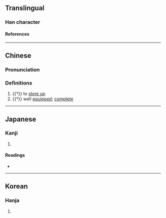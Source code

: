 {{character info/new}}
==Translingual==

===Han character===
{{Han char|rn=9|rad=人|as=09|sn=11|four=24241|canj=OHOI|ids=⿰亻待}}

====References====
{{Han ref|kx=0111.240|dkj=00888|dj=0237.210|hdz=10192.120|uh=506B}}

----

==Chinese==
{{zh-forms|alt=㣥}}

===Pronunciation===
{{zh-pron
|m=zhì
|c=zi6,ci5
|mc=y
|cat=v,a
}}

===Definitions===
{{zh-hanzi}}

# {{†}} to [[store up]]
# {{†}} well [[equipped]]; [[complete]]

----

==Japanese==

===Kanji===
{{ja-kanji|grade=|rs=人09}}

# {{rfdef|ja|sort=人09}}

====Readings====
* {{ja-readings|on=[[ち]] (chi), [[じ]] (ji)|kun=[[まつ]] (matsu), [[そなえる]] (sonaeru), [[そなわる]] (sonawaru)}}

----

==Korean==

===Hanja===
{{ko-hanja|hangeul=치|rv=chi|mr=ch'i|y=chi}}

# {{rfdef|ko|sort=人09}}